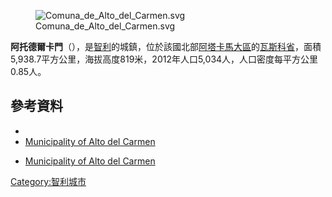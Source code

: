 [[Image:Comuna_de_Alto_del_Carmen.svg|right]]

'''阿托德爾卡門'''（{{lang-es|Alto del Carmen}}），是[[智利|智利]]的城鎮，位於該國北部[[阿塔卡馬大區|阿塔卡馬大區]]的[[瓦斯科省|瓦斯科省]]，面積5,938.7平方公里，海拔高度819米，2012年人口5,034人，人口密度每平方公里0.85人。

{{Coord|28|45|34|S|70|29|12|W|display=title}}

==參考資料==
*{{Cite web| url= http://www.ine.cl/canales/chile_estadistico/censos_poblacion_vivienda/censo_pobl_vivi.php| title= National Statistics Institute| accessdate= 4 November 2010| archiveurl= https://web.archive.org/web/20101113145023/http://www.ine.cl/canales/chile_estadistico/censos_poblacion_vivienda/censo_pobl_vivi.php| archivedate=2010-11-13| deadurl= no| language= es}}
*[http://www.munialtodelcarmen.cl Municipality of Alto del Carmen] {{Wayback|url=http://www.munialtodelcarmen.cl/ |date=20150516183741 }}
* {{es icon}} [http://www.munialtodelcarmen.cl Municipality of Alto del Carmen] {{Wayback|url=http://www.munialtodelcarmen.cl/ |date=20150516183741 }}

{{Chile-geo-stub}}
[[Category:智利城市|Category:智利城市]]